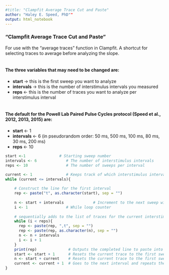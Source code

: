 ---
#title: "Clampfit Average Trace Cut and Paste"
author: "Haley E. Speed, PhD""
output: html_notebook
---


<h3>"Clampfit Average Trace Cut and Paste"</h3>

For use with the "average traces" function in Clampfit.
A shortcut for selecting traces to average before analyzing the slope. <br><br>


<h4>The three variables that may need to be changed are:</h3>

- <b> start </b> -> this is the first sweep you want to analyze
- <b> intervals </b> -> this is the number of interstimulus intervals you measured
- <b> reps </b> <- this is the number of traces you want to analyze per interstimulus interval <br><br>

<h4>The default for the Powell Lab Paired Pulse Cycles protocol (Speed et al., 2012, 2013, 2015) are:</h4>
- <b> start </b> <- 1
- <b> intervals </b> <- 6 (in pseudorandom order: 50 ms, 500 ms, 100 ms, 80 ms, 30 ms, 200 ms)
- <b> reps </b> <- 10 


```{r}

start <-1               # Starting sweep number
intervals <- 6             # The number of interstimulus intervals
reps <- 10                 # The number of sweeps per interval

current <- 1               # Keeps track of which interstimulus interval you are averaging
while (current <= intervals){ 
    
    # Construct the line for the first interval
    rep <- paste("t", as.character(start), sep = "")
    
    n <- start + intervals             # Increment to the next sweep with that same interval
    i <- 1                 # While loop counter 
    
    # sequentially adds to the list of traces for the current interstimulus interval
    while (i < reps){ 
      rep <- paste(rep, ",t", sep = "")
      rep <- paste(rep, as.character(n), sep = "")
      n <- n + intervals
      i <- i + 1
    }
    print(rep)              # Outputs the completed line to paste into "average traces"
    start <- start + 1      # Resets the current trace to the first sweep of the next interval
    n <- start + current    # Resets the current trace to the first sweep of the next interval
    current <- current + 1  # Goes to the next interval and repeats the process
}

```

